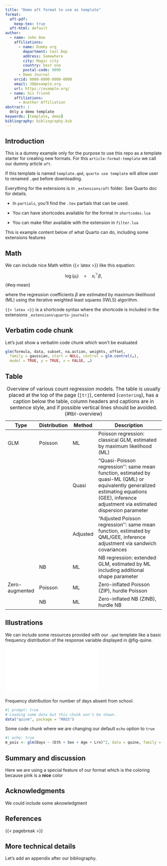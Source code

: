 ```yaml
---
title: "Demo aft format to use as template"
format:
  aft-pdf:
    keep-tex: true  
  aft-html: default
author:
  - name: John Doe
    affiliations:
      - name: Dummy org
        department: Cool Dep
        address: Somewhere
        city: Magic city
        country: best one
        postal-code: 9999
      - Demo Journal
    orcid: 0000-0000-0000-0000
    email: JD@example.org
    url: https://example.org/
  - name: his friend
    affiliations:
      - Another Affiliation
abstract: |
  Only a demo template
keywords: [template, demo]
bibliography: bibliography.bib  
---
```


## Introduction {#sec-intro}

::: callout-important
This is a dummy example only for the purpose to use this repo as a template starter for creating new formats.  For this `article-format-template` we call our dummy article `aft`. 
:::

::: callout-tip
If this template is named `template.qmd`, `quarto use template` will allow user to renamed `.qmd` before downloading.
:::

Everything for the extensions is in `_extensions/aft` folder. See Quarto doc for details. 

- In `partials`, you'll find the `.tex` partials that can be used. 

- You can have shortcodes available for the format in `shortcodes.lua`

- You can make filter available with the extension in `filter.lua`

This is example content below of what Quarto can do, including some extensions features

## Math {#sec-math}

We can include nice Math within {{< latex >}} like this equation: 

$$
\log(\mu_i) \quad = \quad x_i^\top \beta,
$$ {#eq-mean}

where the regression coefficients $\beta$ are estimated by maximum likelihood (ML) using the iterative weighted least squares (IWLS) algorithm.

::: callout-tip
`{{< latex >}}` is a shortcode syntax where the shortcode is included in the extensions `_extensions\quarto-journals`
:::

## Verbatim code chunk

Let's just show a verbatim code chunk which won't be evaluated

```r
glm(formula, data, subset, na.action, weights, offset,
  family = gaussian, start = NULL, control = glm.control(…),
  model = TRUE, y = TRUE, x = FALSE, …)
```

## Table

| Type           | Distribution | Method   | Description                                                                                                                                                                                  |
|---------|---------|---------|-----------------------------------------------|
| GLM            | Poisson      | ML       | Poisson regression: classical GLM, estimated by maximum likelihood (ML)                                                                                                                      |
|                |              | Quasi    | "Quasi-Poisson regression'': same mean function, estimated by quasi-ML (QML) or equivalently generalized estimating equations (GEE), inference adjustment via estimated dispersion parameter |
|                |              | Adjusted | "Adjusted Poisson regression'': same mean function, estimated by QML/GEE, inference adjustment via sandwich covariances                                                                      |
|                | NB           | ML       | NB regression: extended GLM, estimated by ML including additional shape parameter                                                                                                            |
| Zero-augmented | Poisson      | ML       | Zero-inflated Poisson (ZIP), hurdle Poisson                                                                                                                                                  |
|                | NB           | ML       | Zero-inflated NB (ZINB), hurdle NB                                                                                                                                                           |
: Overview of various count regression models. The table is usually placed at the top of the page (`[t!]`), centered (`centering`), has a caption below the table, column headers and captions are in sentence style, and if possible vertical lines should be avoided. {#tbl-overview}

## Illustrations {#sec-illustrations}

We can include some resources provided with our `.qmd` template like a basic frequency distribution of the response variable displayed in
@fig-quine.

::: {#fig-quine}

![](article-visualization.pdf)

Frequency distribution for number of days absent from school.
:::

```r
#| prompt: true
# Loading some data but this chunk won't be shown.
data("quine", package = "MASS")
```

Some code chunk where we are changing our default `echo` option to `true`

```r
#| echo: true
m_pois <- glm(Days ~ (Eth + Sex + Age + Lrn)^2, data = quine, family = poisson)
```

## Summary and discussion {#sec-summary}

:::{.callout}

Here we are using a special feature of our format which is the coloring because [pink is a **nice** color]{color=mypink}

:::

## Acknowledgments {.unnumbered}

:::{.callout}

We could include some aknowledgment

:::

## References {.unnumbered}

:::{#refs}

:::

{{< pagebreak >}}

## More technical details {#sec-techdetails .unnumbered}

:::{.callout}

Let's add an appendix after our bibliography.

:::
